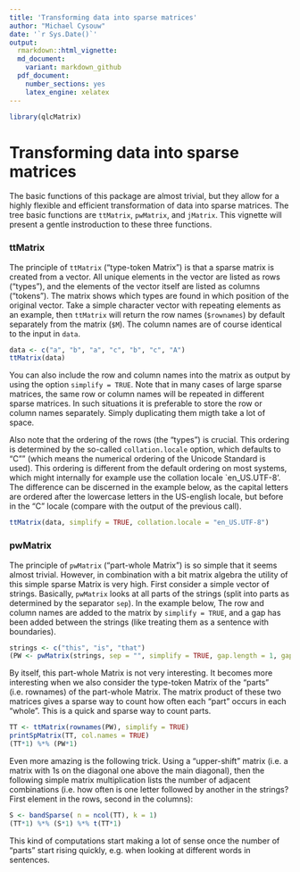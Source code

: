 ```yaml
---
title: 'Transforming data into sparse matrices'
author: "Michael Cysouw"
date: '`r Sys.Date()`'
output:
  rmarkdown::html_vignette:
  md_document:
    variant: markdown_github
  pdf_document:
    number_sections: yes
    latex_engine: xelatex
---
```


```r
library(qlcMatrix)
```

# Transforming data into sparse matrices

The basic functions of this package are almost trivial, but they allow for a highly flexible and efficient transformation of data into sparse matrices. The tree basic functions are `ttMatrix`, `pwMatrix`, and `jMatrix`. This vignette will present a gentle instroduction to these three functions.

### ttMatrix

The principle of `ttMatrix` ("type-token Matrix") is that a sparse matrix is created from a vector. All unique elements in the vector are listed as rows ("types"), and the elements of the vector itself are listed as columns ("tokens"). The matrix shows which types are found in which position of the original vector. Take a simple character vector with repeating elements as an example, then `ttMatrix` will return the row names (`$rownames`) by default separately from the matrix (`$M`). The column names are of course identical to the input in `data`.

```r
data <- c("a", "b", "a", "c", "b", "c", "A")
ttMatrix(data)
```

You can also include the row and column names into the matrix as output by using the option `simplify = TRUE`. Note that in many cases of large sparse matrices, the same row or column names will be repeated in different sparse matrices. In such situations it is preferable to store the row or column names separately. Simply duplicating them migth take a lot of space.

Also note that the ordering of the rows (the "types") is crucial. This ordering is determined by the so-called `collation.locale` option, which defaults to "C"" (which means the numerical ordering of the Unicode Standard is used). This ordering is different from the default ordering on most systems, which might internally for example use the collation locale `en_US.UTF-8'. The difference can be discerned in the example below, as the capital letters are ordered after the lowercase letters in the US-english locale, but before in the "C" locale (compare with the output of the previous call).

```r
ttMatrix(data, simplify = TRUE, collation.locale = "en_US.UTF-8")
```

### pwMatrix

The principle of `pwMatrix` ("part-whole Matrix") is so simple that it seems almost trivial. However, in combination with a bit matrix algebra the utility of this simple sparse Matrix is very high. First consider a simple vector of strings. Basically, `pwMatrix` looks at all parts of the strings (split into parts as determined by the separator `sep`). In the example below, The row and column names are added to the matrix by `simplify = TRUE`, and a gap has been added between the strings (like treating them as a sentence with boundaries).

```r
strings <- c("this", "is", "that")
(PW <- pwMatrix(strings, sep = "", simplify = TRUE, gap.length = 1, gap.symbol = "_") )
```

By itself, this part-whole Matrix is not very interesting. It becomes more interesting when we also consider the type-token Matrix of the "parts" (i.e. rownames) of the part-whole Matrix. The matrix product of these two matrices gives a sparse way to count how often each "part" occurs in each "whole". This is a quick and sparse way to count parts.

```r
TT <- ttMatrix(rownames(PW), simplify = TRUE)
printSpMatrix(TT, col.names = TRUE)
(TT*1) %*% (PW*1)
```

Even more amazing is the following trick. Using a "upper-shift" matrix (i.e. a matrix with 1s on the diagonal one above the main diagonal), then the following simple matrix multiplication lists the number of adjacent combinations (i.e. how often is one letter followed by another in the strings? First element in the rows, second in the columns):

```r
S <- bandSparse( n = ncol(TT), k = 1)
(TT*1) %*% (S*1) %*% t(TT*1)
```

This kind of computations start making a lot of sense once the number of "parts" start rising quickly, e.g. when looking at different words in sentences.
